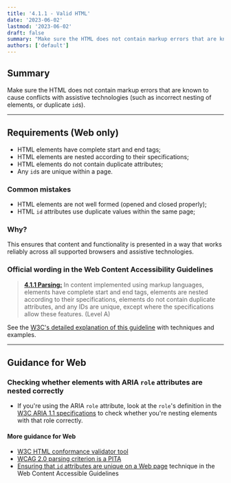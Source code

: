 ```yaml
---
title: '4.1.1 - Valid HTML'
date: '2023-06-02'
lastmod: '2023-06-02'
draft: false
summary: "Make sure the HTML does not contain markup errors that are known to cause conflicts with assistive technologies (such as incorrect nesting of elements, or duplicate `id`s)."
authors: ['default']
---
```


## Summary

Make sure the HTML does not contain markup errors that are known to cause conflicts with assistive technologies (such as incorrect nesting of elements, or duplicate `id`s).

---

## Requirements (Web only)

* HTML elements have complete start and end tags;
* HTML elements are nested according to their specifications;
* HTML elements do not contain duplicate attributes;
* Any `id`s are unique within a page.

### Common mistakes

*   HTML elements are not well formed (opened and closed properly);
*   HTML `id` attributes use duplicate values within the same page;

### Why?

This ensures that content and functionality is presented in a way that works reliably across all supported browsers and assistive technologies.

### Official wording in the Web Content Accessibility Guidelines

> [**4.1.1 Parsing:**](https://www.w3.org/TR/UNDERSTANDING-WCAG20/ensure-compat-parses.html) In content implemented using markup languages, elements have complete start and end tags, elements are nested according to their specifications, elements do not contain duplicate attributes, and any IDs are unique, except where the specifications allow these features. (Level A)

See the [W3C's detailed explanation of this guideline](https://www.w3.org/TR/UNDERSTANDING-WCAG20/ensure-compat-parses.html) with techniques and examples.

---

## Guidance for Web

### Checking whether elements with ARIA `role` attributes are nested correctly

* If you're using the ARIA `role` attribute, look at the `role`'s definition in the [W3C ARIA 1.1 specifications](https://www.w3.org/TR/wai-aria-1.1/#role_definitions) to check whether you're nesting elements with that role correctly.

#### More guidance for Web

*   [W3C HTML conformance validator tool](https://validator.w3.org/nu/)
*   [WCAG 2.0 parsing criterion is a PITA](https://www.paciellogroup.com/blog/2015/11/wcag-2-0-parsing-criterion-is-a-pita/)
* [Ensuring that `id` attributes are unique on a Web page](https://www.w3.org/TR/2016/NOTE-WCAG20-TECHS-20161007/H93) technique in the Web Content Accessible Guidelines
